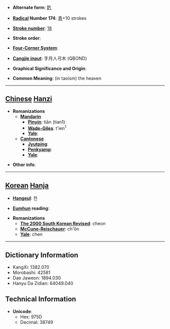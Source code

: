 * '''Alternate form''': [[靔]]

* '''[[Wiktionary:Chinese radical index| Radical]] Number 174''': [[Wiktionary:Chinese radical index 靑|靑]]+10 strokes

* '''[[Wiktionary:Chinese total strokes index|Stroke number]]''': [[Wiktionary:Chinese total strokes index 18|18]]

* '''Stroke order''': 

* '''[[Wiktionary:Chinese four corner index|Four-Corner System]]''': 

* '''[[Wiktionary:Chinese Cangjie index|Cangjie input]]''': 手月人弓木 (QBOND)

* '''Graphical Significance and Origin''': 

* '''Common Meaning''': (in taoism) the heaven

----

== [[Chinese]] [[Hanzi]] ==

* '''Romanizations'''
** '''[[Mandarin]]'''
*** '''[[Pinyin]]''': tiān (tian1)
*** '''[[Wade-Giles]]''': t'ien<sup>1</sup>
*** '''[[Yale]]''': 
** '''[[Cantonese]]'''
*** '''[[Jyutping]]''':
*** '''[[Penkyamp]]''': 
*** '''[[Yale]]''': 

* '''Other info''': 

----

== [[Korean]] [[Hanja]] ==

* '''[[Hangeul]]''': 천

* '''[[Eumhun]] reading''': 

* '''Romanizations'''
** '''[[The 2000 South Korean Revised Romanization|The 2000 South Korean Revised]]''': cheon
** '''[[McCune-Reischauer]]''': ch'ŏn
** '''[[Yale]]''': chen

----

== Dictionary Information ==

* KangXi: 1382.070
* Morobashi: 42581
* Dae Jaweon: 1894.030
* Hanyu Da Zidian: 64049.040

== Technical Information ==

* '''Unicode''':
** Hex: 975D
** Decimal: 38749